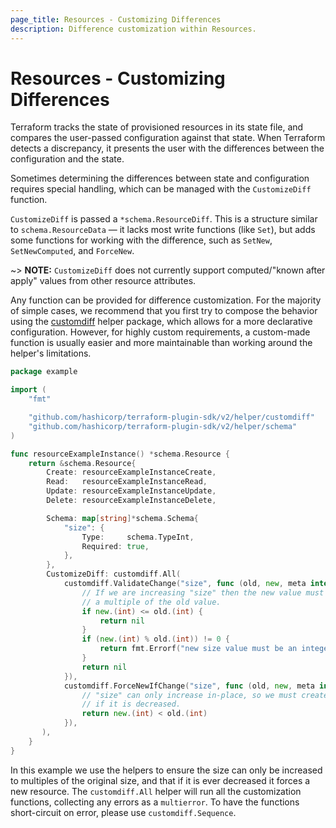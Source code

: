 ```yaml
---
page_title: Resources - Customizing Differences
description: Difference customization within Resources.
---
```


# Resources - Customizing Differences

Terraform tracks the state of provisioned resources in its state file, and compares the user-passed configuration against that state. When Terraform detects a discrepancy, it presents the user with the differences between the configuration and the state.

Sometimes determining the differences between state and configuration requires special handling, which can be managed with the `CustomizeDiff` function.

`CustomizeDiff` is passed a `*schema.ResourceDiff`. This is a structure similar to `schema.ResourceData` — it lacks most write functions (like `Set`), but adds some functions for working with the difference, such as `SetNew`, `SetNewComputed`, and `ForceNew`.

~> **NOTE:** `CustomizeDiff` does not currently support computed/"known after apply" values from other resource attributes.

Any function can be provided for difference customization. For the majority of simple cases, we recommend that you first try to compose the behavior using the [customdiff](https://pkg.go.dev/github.com/hashicorp/terraform-plugin-sdk/helper/customdiff) helper package, which allows for a more declarative configuration. However, for highly custom requirements, a custom-made function is usually easier and more maintainable than working around the helper's limitations.

```go
package example

import (
    "fmt"

    "github.com/hashicorp/terraform-plugin-sdk/v2/helper/customdiff"
    "github.com/hashicorp/terraform-plugin-sdk/v2/helper/schema"
)

func resourceExampleInstance() *schema.Resource {
    return &schema.Resource{
        Create: resourceExampleInstanceCreate,
        Read:   resourceExampleInstanceRead,
        Update: resourceExampleInstanceUpdate,
        Delete: resourceExampleInstanceDelete,

        Schema: map[string]*schema.Schema{
            "size": {
                Type:     schema.TypeInt,
                Required: true,
            },
        },
        CustomizeDiff: customdiff.All(
            customdiff.ValidateChange("size", func (old, new, meta interface{}) error {
                // If we are increasing "size" then the new value must be
                // a multiple of the old value.
                if new.(int) <= old.(int) {
                    return nil
                }
                if (new.(int) % old.(int)) != 0 {
                    return fmt.Errorf("new size value must be an integer multiple of old value %d", old.(int))
                }
                return nil
            }),
            customdiff.ForceNewIfChange("size", func (old, new, meta interface{}) bool {
                // "size" can only increase in-place, so we must create a new resource
                // if it is decreased.
                return new.(int) < old.(int)
            }),
       ),
    }
}
```

In this example we use the helpers to ensure the size can only be increased to multiples of the original size, and that if it is ever decreased it forces a new resource. The `customdiff.All` helper will run all the customization functions, collecting any errors as a `multierror`. To have the functions short-circuit on error, please use `customdiff.Sequence`.
